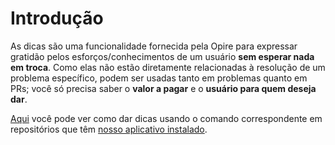 # Introdução

As dicas são uma funcionalidade fornecida pela Opire para expressar gratidão pelos esforços/conhecimentos de um usuário **sem esperar nada em troca**. Como elas não estão diretamente relacionadas à resolução de um problema específico, podem ser usadas tanto em problemas quanto em PRs; você só precisa saber o **valor a pagar** e o **usuário para quem deseja dar**.

[Aqui](/overview/commands#tip-a-user) você pode ver como dar dicas usando o comando correspondente em repositórios que têm [nosso aplicativo instalado](/overview/install-app).
